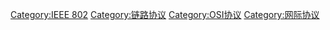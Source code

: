 [[Category:IEEE_802|Category:IEEE 802]]
[[Category:链路协议|Category:链路协议]]
[[Category:OSI协议|Category:OSI协议]]
[[Category:网际协议|Category:网际协议]]